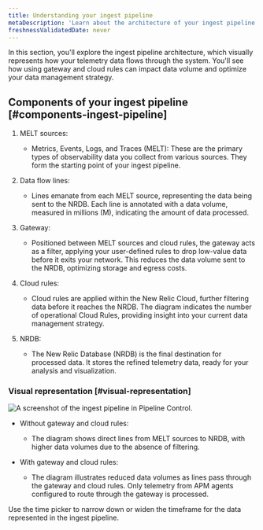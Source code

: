 ```yaml
---
title: Understanding your ingest pipeline
metaDescription: 'Learn about the architecture of your ingest pipeline in New Relic.'
freshnessValidatedDate: never
---
```


In this section, you'll explore the ingest pipeline architecture, which visually represents how your telemetry data flows through the system. You'll see how using gateway and cloud rules can impact data volume and optimize your data management strategy.

## Components of your ingest pipeline [#components-ingest-pipeline]

1. MELT sources:
    
    * Metrics, Events, Logs, and Traces (MELT): These are the primary types of observability data you collect from various sources. They form the starting point of your ingest pipeline.

2. Data flow lines:

    * Lines emanate from each MELT source, representing the data being sent to the NRDB. Each line is annotated with a data volume, measured in millions (M), indicating the amount of data processed.

3. Gateway:

    * Positioned between MELT sources and cloud rules, the gateway acts as a filter, applying your user-defined rules to drop low-value data before it exits your network. This reduces the data volume sent to the NRDB, optimizing storage and egress costs.

4. Cloud rules:

    * Cloud rules are applied within the New Relic Cloud, further filtering data before it reaches the NRDB. The diagram indicates the number of operational Cloud Rules, providing insight into your current data management strategy.

5. NRDB:

    * The New Relic Database (NRDB) is the final destination for processed data. It stores the refined telemetry data, ready for your analysis and visualization.

### Visual representation [#visual-representation]

<img
  title="Ingest pipeline"
  alt="A screenshot of the ingest pipeline in Pipeline Control."
  src="/images/ingest-pipeline.webp"
/>

* Without gateway and cloud rules:

    * The diagram shows direct lines from MELT sources to NRDB, with higher data volumes due to the absence of filtering.

* With gateway and cloud rules:

    * The diagram illustrates reduced data volumes as lines pass through the gateway and cloud rules. Only telemetry from APM agents configured to route through the gateway is processed.

<callout variant="tip">
    Use the time picker to narrow down or widen the timeframe for the data represented in the ingest pipeline.
</callout>